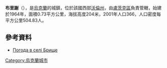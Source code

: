 {{coord|50|50|55|N|25|14|1|E|scale:30000|display=title}}

'''布里謝'''（{{lang-uk|Брище}}），是[[烏克蘭|烏克蘭]]的城鎮，位於該國西部[[沃倫州|沃倫州]]，由[[盧茨克區|盧茨克區]]負責管轄，始建於1964年，面積0.73平方公里，海拔高度204米，2001年人口366，人口密度每平方公里504.83人。

==參考資料==
* [http://weather.in.ua/ua/volynskaja/2036 Погода в селі Брище] {{Wayback|url=http://weather.in.ua/ua/volynskaja/2036 |date=20111219092813 }}

{{Ukraine-geo-stub}}
[[Category:烏克蘭城市|Category:烏克蘭城市]]